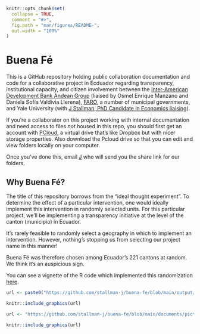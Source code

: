 

```r
knitr::opts_chunk$set(
  collapse = TRUE,
  comment = "#>",
  fig.path = "man/figures/README-",
  out.width = "100%"
)
```

# Buena Fé

This is a GitHub repository holding public collaboration documentation and code for a collaborative project in Ecduador regarding transparency, institutional capacity, and citizen involvement between the [Inter-American Development Bank Andean Group](https://www.iadb.org/en/who-we-are/how-we-are-organized/departments-offices-and-sectors/country-department-andean-group) (liaised by Osmel Enrique Manzano and Daniela Sofia Valdivia Llerena), [FARO](https://grupofaro.org/areas-de-trabajo/extrayendo-transparencia/), a number of municipal governments, and Yale University (with [J Stallman, PhD Candidate in Economics liaising](https://stallman-j.github.io/)). 

If you're a collaborator on this project working with internal documentation and need access to files *not* housed in this repo, you should first get an account with [PCloud](https://www.pcloud.com/), a virtual drive that's like Dropbox but with nicer storage properties. Also download the Pcloud drive so that you can edit and view folders locally on your computer. 

Once you've done this, email [J](mailto:j.stallman@yale.edu) who will send you the share link for our folders.

## Why Buena Fé?

The title of this repository borrows from the "ideal thought experiment". To determine the effect of a particular intervention, one would ideally implement this intervention in randomly selected units. For this particular project, we'll be implementing a transparency initiative at the level of the canton (municipio) in Ecuador.

It's rarely feasible to randomly select a geography in which to implement an intervention. However, nothing's stopping us from selecting our project name in this manner! 

Buena Fé was therefore chosen among Ecuador's 221 cantons at random. We think it's an auspicious sign.

You can see a vignette of the R code which implemented this randomization [here](https://stallman-j.github.io/ekonomR/vignettes/basic-mapping/).

```r
url <- paste0("https://github.com/stallman-j/buena-fe/blob/main/output/03_maps/",paste0("Ecuador_with_1_at-gadm-level_2_randomly-chosen.png?raw=true"))

knitr::include_graphics(url)

```

```r
url <- "https://github.com/stallman-j/buena-fe/blob/main/documents/pictures/2015-05-29_chugchilan_stallman.png?raw=true"

knitr::include_graphics(url)

```